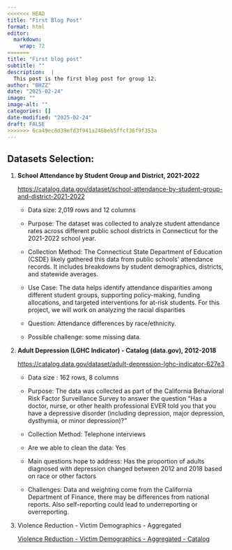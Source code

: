 ```yaml
---
<<<<<<< HEAD
title: "First Blog Post"
format: html
editor: 
  markdown: 
    wrap: 72
=======
title: "First blog post"
subtitle: ""
description:  |
  This post is the first blog post for group 12.
author: "BHZZ"
date: "2025-02-24"
image: ""
image-alt: ""
categories: []
date-modified: "2025-02-24"
draft: FALSE
>>>>>>> 6ca49ec8d39efd3f941a246beb5ffcf36f9f353a
---
```


## **Datasets Selection:**

1.  **School Attendance by Student Group and District, 2021-2022**

    <https://catalog.data.gov/dataset/school-attendance-by-student-group-and-district-2021-2022>

    -   Data size: 2,019 rows and 12 columns

    -   Purpose: The dataset was collected to analyze student attendance
        rates across different public school districts in Connecticut
        for the 2021-2022 school year.

    -   Collection Method: The Connecticut State Department of Education
        (CSDE) likely gathered this data from public schools' attendance
        records. It includes breakdowns by student demographics,
        districts, and statewide averages.

    -   Use Case: The data helps identify attendance disparities among
        different student groups, supporting policy-making, funding
        allocations, and targeted interventions for at-risk students.
        For this project, we will work on analyzing the racial
        disparities

    -   Question: Attendance differences by race/ethnicity.

    -   Possible challenge: some missing data.

2.  **Adult Depression (LGHC Indicator) - Catalog (data.gov),
    2012-2018**

    <https://catalog.data.gov/dataset/adult-depression-lghc-indicator-627e3>

    -   Data size : 162 rows, 8 columns

    -   Purpose: The data was collected as part of the California
        Behavioral Risk Factor Surveillance Survey to answer the
        question “Has a doctor, nurse, or other health professional EVER
        told you that you have a depressive disorder (including
        depression, major depression, dysthymia, or minor depression)?”

    -   Collection Method: Telephone interviews

    -   Are we able to clean the data: Yes

    -   Main questions hope to address: Has the proportion of adults
        diagnosed with depression changed between 2012 and 2018 based on
        race or other factors

    -   Challenges: Data and weighting come from the California
        Department of Finance, there may be differences from national
        reports. Also self-reporting could lead to underreporting or
        overreporting.

3.  Violence Reduction - Victim Demographics - Aggregated

    [Violence Reduction - Victim Demographics - Aggregated -
    Catalog](https://catalog.data.gov/dataset/violence-reduction-victim-demographics-aggregated)
